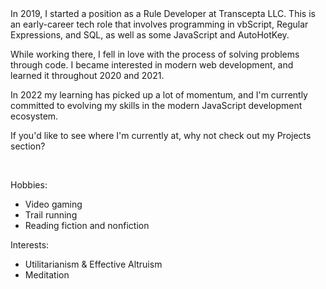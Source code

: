 
<ExpandCollapse title="Professional / Software background">
In 2019, I started a position as a Rule Developer at Transcepta LLC. This is an early-career tech role that involves programming in vbScript, Regular Expressions, and SQL, as well as some JavaScript and AutoHotKey.

While working there, I fell in love with the process of solving problems through code. I became interested in modern web development, and learned it throughout 2020 and 2021.

In 2022 my learning has picked up a lot of momentum, and I'm currently committed to evolving my skills in the modern JavaScript development ecosystem.

If you'd like to see where I'm currently at, why not check out my <Link to="/projects">Projects</Link> section?

</ExpandCollapse>

<br />

<ExpandCollapse title="Random info">

Hobbies:

- Video gaming
- Trail running
- Reading fiction and nonfiction

Interests:

- Utilitarianism & Effective Altruism
- Meditation

</ExpandCollapse>
